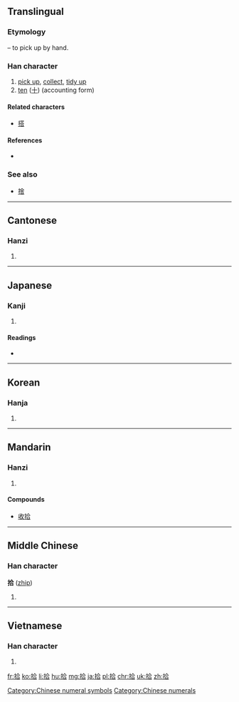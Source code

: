 {{also|十}}
==Translingual==
===Etymology===
{{Han compound|手|alt1=扌|t1=hand|合|ls=psc|c1=s|c2=p}} – to pick up by hand.

===Han character===
{{Han char|rn=64|rad=手|as=06|sn=9|four=5806<sub>1</sub>|canj=手人一口 (QOMR)|ids=⿰[[扌]][[合]]}}

# [[pick up]], [[collect]], [[tidy up]]
# [[ten]] ([[十]]) (accounting form)

====Related characters====
* [[搭]]

====References====
* {{Han ref|kx=0428.240|dkj=12014|dj=0777.180|hdz=31872.010|uh=62FE|ud=25342|bh=AC42|bd=44098}}

===See also===
* [[捨]]

[[Category:Chinese numeral symbols]]
[[Category:Chinese numerals]]

----

==Cantonese==

===Hanzi===
{{yue-hanzi|jyut=sap6|y=sap6}}

# {{defn|lang=yue|sort=手06}}

----

==Japanese==

===Kanji===
{{ja-kanji|grade=3|rs=手06}}

# {{defn|lang=ja|sort=手06}}

====Readings====
* {{ja-readings|on=[[しゅう]] (shū), [[じゅう]] (jū)|kun=[[ひろう]] (hirou), [[とお]] (too)}}

----

==Korean==

===Hanja===
{{ko-hanja|hangeul=[[습]], [[십]]|eumhun=|rv=seup, sip|mr=sŭp, sip|y=sup, sip}}

# {{defn|lang=ko|sort=手06}}

----

==Mandarin==

===Hanzi===
{{cmn-hanzi|pin=[[shí]] ([[shi2]]), [[jiè]] ([[jie4]]), [[shè]] ([[she4]])|wg=shih<sup>2</sup>, chieh<sup>4</sup>, she<sup>4</sup>}}

# {{defn|lang=cmn|sort=手06}}

====Compounds====
* [[收拾]]

----

==Middle Chinese==

===Han character===
'''拾''' ([[zhip]])

# {{defn|lang=ltc|sort=手06}}

----

==Vietnamese==

===Han character===
{{vi-hantu|[[thập]], [[thộp]], [[thụp]], [[đập]]|rs=手06}}

# {{defn|lang=vi|sort=手06}}

[[fr:拾]]
[[ko:拾]]
[[li:拾]]
[[hu:拾]]
[[mg:拾]]
[[ja:拾]]
[[pl:拾]]
[[chr:拾]]
[[uk:拾]]
[[zh:拾]]